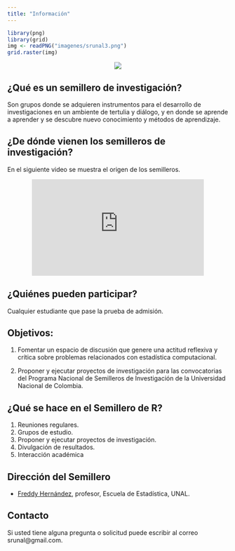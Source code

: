 ```yaml
---
title: "Información"
---
```


```r
library(png)
library(grid)
img <- readPNG("imagenes/srunal3.png")
grid.raster(img)
```

<center>
![](imagenes/todo.gif)
</center>

## ¿Qué es un semillero de investigación?

Son grupos donde se adquieren instrumentos para el desarrollo de investigaciones en un ambiente de tertulia y diálogo, y en donde se aprende a aprender y se descubre nuevo conocimiento y métodos de aprendizaje.

## ¿De dónde vienen los semilleros de investigación?

En el siguiente video se muestra el origen de los semilleros.

<center>
<iframe width="392" height="220" src="https://www.youtube.com/embed/S6nL4hCm54c" title="YouTube video player" frameborder="0" allow="accelerometer; autoplay; clipboard-write; encrypted-media; gyroscope; picture-in-picture" allowfullscreen></iframe>
</center>

## ¿Quiénes pueden participar?

Cualquier estudiante que pase la prueba de admisión.

## Objetivos:

1. Fomentar un espacio de discusión que genere una actitud reflexiva y crítica sobre problemas relacionados con estadística computacional.

2. Proponer y ejecutar proyectos de investigación para las convocatorias del Programa Nacional de Semilleros de Investigación de la Universidad Nacional de Colombia.

## ¿Qué se hace en el Semillero de R?

1. Reuniones regulares.
2. Grupos de estudio.
3. Proponer y ejecutar proyectos de investigación.
4. Divulgación de resultados.
5. Interacción académica

## Dirección del Semillero

- [Freddy Hernández](https://fhernanb.github.io), profesor, Escuela de Estadística, UNAL.


## Contacto

Si usted tiene alguna pregunta o solicitud puede escribir al correo srunal@gmail.com.